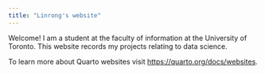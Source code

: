 ```yaml
---
title: "Linrong's website"
---
```


Welcome! I am a student at the faculty of information at the University of Toronto. This website records my projects relating to data science.

To learn more about Quarto websites visit <https://quarto.org/docs/websites>.
